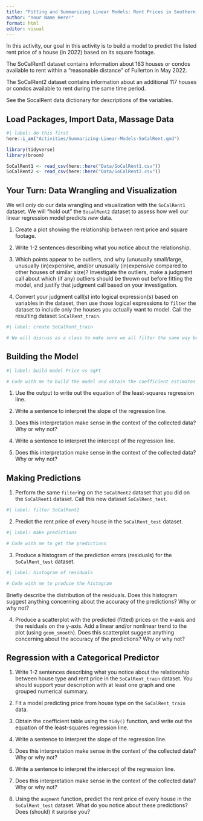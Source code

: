 ```yaml
---
title: "Fitting and Summarizing Linear Models: Rent Prices in Southern California"
author: "Your Name Here!"
format: html
editor: visual
---
```


In this activity, our goal in this activity is to build a model to predict the listed rent price of a house (in 2022) based on its square footage.

The SoCalRent1 dataset contains information about 183 houses or condos available to rent within a "reasonable distance" of Fullerton in May 2022.

The SoCalRent2 dataset contains information about an additional 117 houses or condos available to rent during the same time period.

See the SocalRent data dictionary for descriptions of the variables.

## Load Packages, Import Data, Massage Data

```r
#| label: do this first
here::i_am("Activities/Summarizing-Linear-Models-SoCalRent.qmd")

library(tidyverse)
library(broom)

SoCalRent1 <- read_csv(here::here("Data/SoCalRent1.csv"))
SoCalRent2 <- read_csv(here::here("Data/SoCalRent2.csv"))
```

## Your Turn: Data Wrangling and Visualization

We will *only* do our data wrangling and visualization with the `SoCalRent1` dataset. We will "hold out" the `SocalRent2` dataset to assess how well our linear regression model predicts *new* data.

1. Create a plot showing the relationship between rent price and square footage.

2. Write 1-2 sentences describing what you notice about the relationship. 

3. Which points appear to be outliers, and why (unusually small/large, unusually (in)expensive, and/or unusually (in)expensive compared to other houses of similar size)? Investigate the outliers, make a judgment call about which (if any) outliers should be thrown out before fitting the model, and justify that judgment call based on your investigation.

4. Convert your judgment call(s) into logical expression(s) based on variables in the dataset, then use those logical expressions to `filter` the dataset to include only the houses you actually want to model. Call the resulting dataset `SoCalRent_train`.

```r
#| label: create SoCalRent_train

# We will discuss as a class to make sure we all filter the same way before creating this dataset
```

## Building the Model

```r
#| label: build model Price vs SqFt

# Code with me to build the model and obtain the coefficient estimates

```

1.  Use the output to write out the equation of the least-squares regression line.

2.  Write a sentence to interpret the slope of the regression line.

3.  Does this interpretation make sense in the context of the collected data? Why or why not?

4.  Write a sentence to interpret the intercept of the regression line.

5.  Does this interpretation make sense in the context of the collected data? Why or why not?

## Making Predictions

1. Perform the same `filter`ing on the `SoCalRent2` dataset that you did on the `SoCalRent1` dataset. Call this new dataset `SoCalRent_test`.

```r
#| label: filter SoCalRent2


```

2. Predict the rent price of every house in the `SoCalRent_test` dataset.

```r
#| label: make predictions

# Code with me to get the predictions
```

3. Produce a histogram of the prediction errors (residuals) for the `SoCalRent_test` dataset.

```r
#| label: histogram of residuals

# Code with me to produce the histogram
```

Briefly describe the distribution of the residuals. Does this histogram suggest anything concerning about the accuracy of the predictions? Why or why not?

4. Produce a scatterplot with the predicted (fitted) prices on the x-axis and the residuals on the y-axis. Add a linear and/or nonlinear trend to the plot (using `geom_smooth`). Does this scatterplot suggest anything concerning about the accuracy of the predictions? Why or why not?

## Regression with a Categorical Predictor

1. Write 1-2 sentences describing what you notice about the relationship between house type and rent price in the `SoCalRent_train` dataset. You should support your description with at least one graph and one grouped numerical summary.

2. Fit a model predicting price from house type on the `SoCalRent_train` data.

3.  Obtain the coefficient table using the `tidy()` function, and write out the equation of the least-squares regression line.

4.  Write a sentence to interpret the slope of the regression line.

5.  Does this interpretation make sense in the context of the collected data? Why or why not?

6.  Write a sentence to interpret the intercept of the regression line.

7.  Does this interpretation make sense in the context of the collected data? Why or why not?

8. Using the `augment` function, predict the rent price of every house in the `SoCalRent_test` dataset. What do you notice about these predictions? Does (should) it surprise you?
